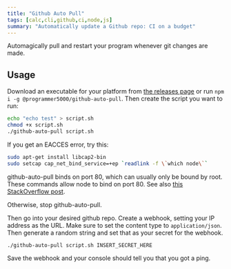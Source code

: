 ```yaml
---
title: "Github Auto Pull"
tags: [calc,cli,github,ci,node,js]
summary: "Automatically update a Github repo: CI on a budget"
---
```


Automagically pull and restart your program whenever git changes are made.

## Usage
Download an executable for your platform from [the releases page](https://github.com/programmer5000-com/github-auto-pull/releases) or run `npm i -g @programmer5000/github-auto-pull`.
Then create the script you want to run:

```bash
echo "echo test" > script.sh
chmod +x script.sh
./github-auto-pull script.sh
```

If you get an EACCES error, try this:

```bash
sudo apt-get install libcap2-bin
sudo setcap cap_net_bind_service=+ep `readlink -f \`which node\``
```

github-auto-pull binds on port 80, which can usually only be bound by root. These commands allow node to bind on port 80. See also [this StackOverflow post](https://stackoverflow.com/a/23281417/6560716).

Otherwise, stop github-auto-pull.

Then go into your desired github repo. Create a webhook, setting your IP address as the URL. Make sure to set the content type to `application/json`. Then generate a random string and set that as your secret for the webhook.

```bash
./github-auto-pull script.sh INSERT_SECRET_HERE
```

Save the webhook and your console should tell you that you got a ping.
